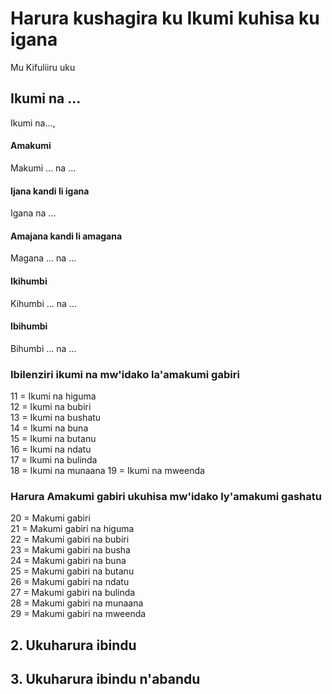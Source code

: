 # Harura kushagira ku Ikumi kuhisa ku igana

Mu Kifuliiru uku

## Ikumi na ...

Ikumi na...,

#### Amakumi

Makumi ... na ...

#### Ijana kandi li igana

Igana na ...

#### Amajana kandi li amagana

Magana ... na ...

#### Ikihumbi

Kihumbi ... na ...

#### Ibihumbi

Bihumbi ... na ...

### Ibilenziri ikumi na mw'idako la'amakumi gabiri

11 = Ikumi na higuma  
12 = Ikumi na bubiri  
13 = Ikumi na bushatu  
14 = Ikumi na buna  
15 = Ikumi na butanu  
16 = Ikumi na ndatu  
17 = Ikumi na bulinda  
18 = Ikumi na munaana
19 = Ikumi na mweenda

### Harura Amakumi gabiri ukuhisa mw'idako ly'amakumi gashatu

20 = Makumi gabiri  
21 = Makumi gabiri na higuma  
22 = Makumi gabiri na bubiri  
23 = Makumi gabiri na busha  
24 = Makumi gabiri na buna  
25 = Makumi gabiri na butanu  
26 = Makumi gabiri na ndatu  
27 = Makumi gabiri na bulinda  
28 = Makumi gabiri na munaana  
29 = Makumi gabiri na mweenda

## 2. Ukuharura ibindu

## 3. Ukuharura ibindu n'abandu
